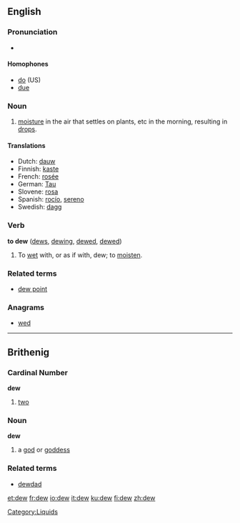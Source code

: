 ==English==
===Pronunciation===
* {{IPA|/djuː/}}

====Homophones====
*[[do]] (US)
*[[due]]

===Noun===
{{en-noun-reg}}

# [[moisture]] in the air that settles on plants, etc in the morning, resulting in [[drop]]s.

====Translations====
*Dutch: [[dauw]]
*Finnish: [[kaste]] 
*French: [[rosée]] {{f}}
*German: [[Tau#German|Tau]] {{m}}
*Slovene: [[rosa]] {{f}}
*Spanish: [[rocío]], [[sereno]]
*Swedish: [[dagg]] {{c}}

===Verb===
'''to dew''' ([[dews]], [[dewing]], [[dewed]], [[dewed]])
#To [[wet]] with, or as if with, dew; to [[moisten]].

===Related terms===
*[[dew point]]

===Anagrams===
*[[wed]]

----
==Brithenig==
===Cardinal Number===
'''dew'''

#[[two]]

===Noun===
'''dew''' {{m}} {{f}}

#a [[god]] or [[goddess]]

===Related terms===
*[[dewdad]]

[[Category:Liquids]]

[[et:dew]]
[[fr:dew]]
[[io:dew]]
[[it:dew]]
[[ku:dew]]
[[fi:dew]]
[[zh:dew]]